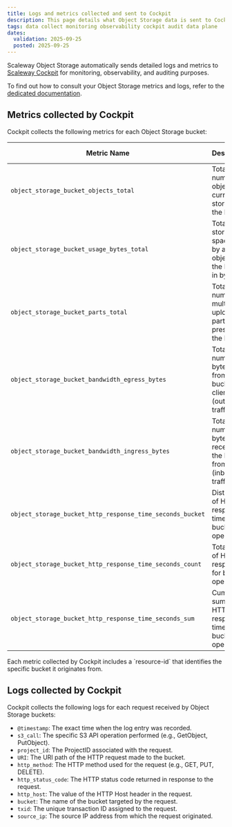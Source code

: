 ```yaml
---
title: Logs and metrics collected and sent to Cockpit
description: This page details what Object Storage data is sent to Cockpit as logs and metrics for monitoring purposes
tags: data collect monitoring observability cockpit audit data plane
dates:
  validation: 2025-09-25
  posted: 2025-09-25
---
```


Scaleway Object Storage automatically sends detailed logs and metrics to [Scaleway Cockpit](/cockpit/) for monitoring, observability, and auditing purposes.

To find out how to consult your Object Storage metrics and logs, refer to the [dedicated documentation](/object-storage/how-to/monitor-consumption/). 

## Metrics collected by Cockpit

Cockpit collects the following metrics for each Object Storage bucket:

| Metric Name                                      | Description                                                                 | Unit   | Refresh Frequency |
|--------------------------------------------------|-----------------------------------------------------------------------------|--------|-------------------|
| `object_storage_bucket_objects_total`           | Total number of objects currently stored in the bucket.                     | Objects  | 1 hour         |
| `object_storage_bucket_usage_bytes_total`       | Total storage space used by all objects in the bucket, in bytes.            | Bytes  | 1 hour         |
| `object_storage_bucket_parts_total`             | Total number of multipart upload parts present in the bucket.               | Parts  | 1 hour          |
| `object_storage_bucket_bandwidth_egress_bytes`  | Total number of bytes sent from the bucket to clients (outbound traffic).   | KB/MB per day  | 1 minute          |
| `object_storage_bucket_bandwidth_ingress_bytes` | Total number of bytes received by the bucket from clients (inbound traffic).| KB/MB per day  | 1 minute          |
| `object_storage_bucket_http_response_time_seconds_bucket` | Distribution of HTTP response times for bucket operations. | s/ms | 1 minute    |
| `object_storage_bucket_http_response_time_seconds_count` | Total count of HTTP responses for bucket operations.                  | min/s/ms  | 1 minute          |
| `object_storage_bucket_http_response_time_seconds_sum`    | Cumulative sum of HTTP response times for bucket operations.          | s/ms  | 1 minute        |

<Message type="note">
Each metric collected by Cockpit includes a `resource-id` that identifies the specific bucket it originates from.
</Message>

## Logs collected by Cockpit

Cockpit collects the following logs for each request received by Object Storage buckets:

- `@timestamp`: The exact time when the log entry was recorded.
- `s3_call`: The specific S3 API operation performed (e.g., GetObject, PutObject).
- `project_id`: The ProjectID associated with the request.
- `URI`: The URI path of the HTTP request made to the bucket.
- `http_method`: The HTTP method used for the request (e.g., GET, PUT, DELETE).
- `http_status_code`: The HTTP status code returned in response to the request.
- `http_host`: The value of the HTTP Host header in the request.
- `bucket`: The name of the bucket targeted by the request.
- `txid`: The unique transaction ID assigned to the request.
- `source_ip`: The source IP address from which the request originated.

